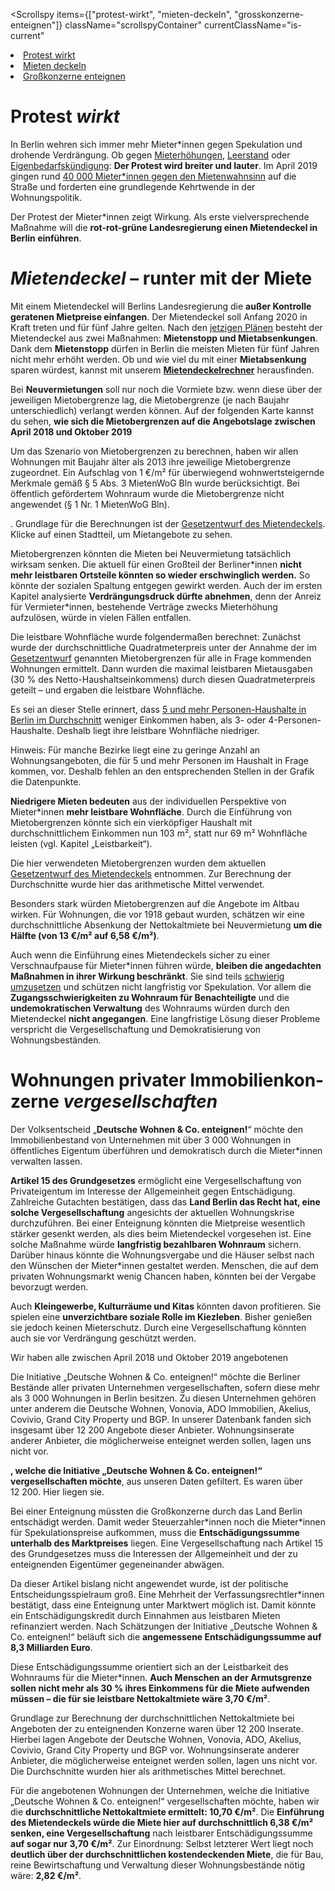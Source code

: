 
<Scrollspy
  items={["protest-wirkt", "mieten-deckeln", "grosskonzerne-enteignen"]}
  className="scrollspyContainer"
  currentClassName="is-current"
>
  <li>
    <a href="#protest-wirkt">Protest wirkt</a>
  </li>
  <li>
    <a href="#mieten-deckeln">Mieten deckeln</a>
  </li>
  <li>
    <a href="#grosskonzerne-enteignen">Großkonzerne enteignen</a>
  </li>
</Scrollspy>

<Page className="page--antworten">
  <IllustratedText imgSrc="antworten_2bg.png" id="protest-wirkt">
    <h1>Protest <em>wirkt</em></h1>
    <p>
      In Berlin wehren sich immer mehr Mieter*innen gegen Spekulation und drohende Verdrängung. Ob gegen <a target="_blank" rel="noopener noreferrer" href="http://deutsche-wohnen-protest.de/">Mieterhöhungen</a>, <a target="_blank" rel="noopener noreferrer" href="https://www.besetzen.org/">Leerstand</a> oder <a target="_blank" rel="noopener noreferrer" href="http://www.wem-gehoert-kreuzberg.de/index.php/bleibe-n/4043-wohnen-heisst-bleiben-eigenbedarf-kennt-keine-kuendigung">Eigenbedarfskündigung</a>: <strong>Der Protest wird breiter und lauter</strong>. Im April 2019 gingen rund <a target="_blank" rel="noopener noreferrer" href="https://www.tagesspiegel.de/berlin/mietenwahnsinn-demo-in-berlin-einig-im-protest-gespalten-bei-enteignungen/24190590.html">40&nbsp;000 Mieter*innen gegen den Mietenwahnsinn</a> auf die Straße und forderten eine grundlegende Kehrtwende in der Wohnungspolitik.
    </p>
    <p>
      Der Protest der Mieter*innen zeigt Wirkung. Als erste vielversprechende Maßnahme will die <strong>rot-rot-grüne Landesregierung einen Mietendeckel in Berlin einführen</strong>.
    </p>
  </IllustratedText>
  <LayoutConstraint id="mieten-deckeln">
    <h1><em>Mietendeckel</em> – runter mit der Miete</h1>
    <p>
      Mit einem Mietendeckel will Berlins Landesregierung die <strong>außer Kontrolle geratenen Mietpreise einfangen</strong>. Der Mietendeckel soll Anfang 2020 in Kraft treten und für fünf Jahre gelten. Nach den <a target="_blank" rel="noopener noreferrer" href="https://stadtentwicklung.berlin.de/wohnen/wohnraum/mietendeckel/download/Gesetzentwurf-Neuregelung-Mietenbegrenzung-MietenWoGBln.pdf">jetzigen Plänen</a> besteht der Mietendeckel aus zwei Maßnahmen: <strong>Mietenstopp und Mietabsenkungen</strong>. Dank dem <strong>Mietenstopp</strong> dürfen in Berlin die meisten Mieten für fünf Jahren nicht mehr erhöht werden. Ob und wie viel du mit einer <strong>Mietabsenkung</strong> sparen würdest, kannst mit unserem <a target="_blank" rel="noopener noreferrer" href="https://mietendeckelrechner.de"><strong>Mietendeckelrechner</strong></a> herausfinden.
    </p>
    <p>
      Bei <strong>Neuvermietungen</strong> soll nur noch die Vormiete bzw. wenn diese über der jeweiligen Mietobergrenze lag, die Mietobergrenze (je nach Baujahr unterschiedlich) verlangt werden können. Auf der folgenden Karte kannst du sehen, <strong>wie sich die Mietobergrenzen auf die Angebotslage zwischen April 2018 und Oktober 2019 </strong> <Modal modalLink="ausgewirkt hätten"><p>Um das Szenario von Mietobergrenzen zu berechnen, haben wir allen Wohnungen mit Baujahr älter als 2013 ihre jeweilige Mietobergrenze zugeordnet. Ein Aufschlag von 1&nbsp;€/m² für überwiegend wohnwertsteigernde Merkmale gemäß § 5 Abs. 3 MietenWoG Bln wurde berücksichtigt. Bei öffentlich gefördertem Wohnraum wurde die Mietobergrenze nicht angewendet (§ 1 Nr. 1 MietenWoG Bln).</p></Modal>. Grundlage für die Berechnungen ist der <a target="_blank" rel="noopener noreferrer" href="https://stadtentwicklung.berlin.de/wohnen/wohnraum/mietendeckel/download/Gesetzentwurf-Neuregelung-Mietenbegrenzung-MietenWoGBln.pdf">Gesetzentwurf des Mietendeckels</a>. Klicke auf einen Stadtteil, um Mietangebote zu sehen.
    </p>
  </LayoutConstraint>
  <AffordabilityMapDeckel />
  <LayoutConstraint>
    <p>
      Mietobergrenzen könnten die Mieten bei Neuvermietung tatsächlich wirksam senken. Die aktuell für einen Großteil der Berliner*innen <strong>nicht mehr leistbaren Ortsteile könnten so wieder erschwinglich werden.</strong> So könnte der sozialen Spaltung entgegen gewirkt werden. Auch der im ersten Kapitel analysierte <Link to="/leistbarkeit/#unter-verdrangungsdruck"><strong>Verdrängungsdruck dürfte abnehmen</strong></Link>, denn der Anreiz für Vermieter*innen, bestehende Verträge zwecks Mieterhöhung aufzulösen, würde in vielen Fällen entfallen.
    </p>
    <Plot3_2_4 source="/visualization-data/3.2.4_leistbare_wohnflaeche_mietendeckel.csv" title="Mit Mietendeckel mehr leistbarer Wohnraum für alle" subtitle="Wohnfläche, die sich ein Haushalt mit Durchschnittseinkommen bei Mietobergrenzen leisten könnte – nach Personenanzahl und Bezirk.">
      <p>Die leistbare Wohnfläche wurde folgendermaßen berechnet: Zunächst wurde der durchschnittliche Quadratmeterpreis unter der Annahme der im <a target="_blank" rel="noopener noreferrer" href="https://stadtentwicklung.berlin.de/wohnen/wohnraum/mietendeckel/download/Gesetzentwurf-Neuregelung-Mietenbegrenzung-MietenWoGBln.pdf">Gesetzentwurf</a> genannten Mietobergrenzen für alle in Frage kommenden Wohnungen ermittelt. Dann wurden die maximal leistbaren Mietausgaben (30&nbsp;% des Netto-Haushaltseinkommens) durch diesen Quadratmeterpreis geteilt – und ergaben die leistbare Wohnfläche.</p>
      <p>Es sei an dieser Stelle erinnert, dass <a target="_blank" rel="noopener noreferrer" href="https://www.statistik-berlin-brandenburg.de/publikationen/stat_berichte/2017/SB_A01-11-00_2016j01_BE.pdf">5 und mehr Personen-Haushalte in Berlin im Durchschnitt</a> weniger Einkommen haben, als 3- oder 4-Personen-Haushalte. Deshalb liegt ihre leistbare Wohnfläche niedriger.</p>
      <p>Hinweis: Für manche Bezirke liegt eine zu geringe Anzahl an Wohnungsangeboten, die für 5 und mehr Personen im Haushalt in Frage kommen, vor. Deshalb fehlen an den entsprechenden Stellen in der Grafik die Datenpunkte.</p>
    </Plot3_2_4>
    <p><strong>Niedrigere Mieten bedeuten</strong> aus der individuellen Perspektive von Mieter*innen <strong>mehr leistbare Wohnfläche</strong>. Durch die Einführung von Mietobergrenzen könnte sich ein vierköpfiger Haushalt mit durchschnittlichem Einkommen nun 103&nbsp;m², statt nur 69&nbsp;m² Wohnfläche leisten (vgl. <Link to="/leistbarkeit/#berlin-fur-alle">Kapitel „Leistbarkeit“</Link>).</p>
    <Plot3_2_5 source="/visualization-data/3.2.5_md_ohne_mit_mietendeckel.csv" title="Mietobergrenzen wirken stark im Altbau" subtitle="Durchschnittliche Nettokaltmiete bei Angeboten ohne und mit Mietendeckel nach Baujahresklassen.">
      <p>Die hier verwendeten Mietobergrenzen wurden dem aktuellen <a target="_blank" rel="noopener noreferrer" href="https://stadtentwicklung.berlin.de/wohnen/wohnraum/mietendeckel/download/Gesetzentwurf-Neuregelung-Mietenbegrenzung-MietenWoGBln.pdf">Gesetzentwurf des Mietendeckels</a> entnommen. Zur Berechnung der Durchschnitte wurde hier das arithmetische Mittel verwendet.</p>
    </Plot3_2_5>
    <p>
      Besonders stark würden Mietobergrenzen auf die Angebote im Altbau wirken. Für Wohnungen, die vor 1918 gebaut wurden, schätzen wir eine durchschnittliche Absenkung der Nettokaltmiete bei Neuvermietung <strong>um die Hälfte (von 13&nbsp;€/m² auf 6,58&nbsp;€/m²)</strong>.
    </p>
    <p>
      Auch wenn die Einführung eines Mietendeckels sicher zu einer Verschnaufpause für Mieter*innen führen würde, <strong>bleiben die angedachten Maßnahmen in ihrer Wirkung beschränkt</strong>. Sie sind teils <a target="_blank" rel="noopener noreferrer" href="https://www.berliner-mieterverein.de/presse/pressearchiv/berliner-landesmietendeckel-berliner-mieterverein-schlaegt-mit-10-prozent-grenze-einfache-und-umsetzbare-mietabsenkungs-regelung-vor-pm1935.htm">schwierig umzusetzen</a> und schützen nicht langfristig vor Spekulation. Vor allem die <strong>Zugangsschwierigkeiten zu Wohnraum für Benachteiligte</strong> und die <strong>undemokratischen Verwaltung</strong> des Wohnraums würden durch den Mietendeckel <strong>nicht angegangen</strong>. Eine langfristige Lösung dieser Probleme verspricht die Vergesellschaftung und Demokratisierung von Wohnungsbeständen.
    </p>
  </LayoutConstraint>
  <LayoutConstraint id="grosskonzerne-enteignen">
    <h1>Wohnungen privater Immo&shy;bi&shy;lien&shy;kon&shy;zerne <em>ver&shy;ge&shy;sell&shy;schaf&shy;ten</em></h1>
    <p>
      Der Volksentscheid „<strong>Deutsche Wohnen &amp; Co. enteignen!</strong>“ möchte den Immobilienbestand von Unternehmen mit über 3&nbsp;000 Wohnungen in öffentliches Eigentum überführen und demokratisch durch die Mieter*innen verwalten lassen.
    </p>
    <p>
      <strong>Artikel 15 des Grundgesetzes</strong> ermöglicht eine Vergesellschaftung von Privateigentum im Interesse der Allgemeinheit gegen Entschädigung. Zahlreiche Gutachten bestätigen, dass das <strong>Land Berlin das Recht hat, eine solche Vergesellschaftung</strong> angesichts der aktuellen Wohnungskrise durchzuführen. Bei einer Enteignung könnten die Mietpreise wesentlich stärker gesenkt werden, als dies beim Mietendeckel vorgesehen ist. Eine solche Maßnahme würde <strong>langfristig bezahlbaren Wohnraum</strong> sichern. Darüber hinaus könnte die Wohnungsvergabe und die Häuser selbst nach den Wünschen der Mieter*innen gestaltet werden. Menschen, die auf dem privaten Wohnungsmarkt wenig Chancen haben, könnten bei der Vergabe bevorzugt werden.
    </p>
    <p>
      Auch <strong>Kleingewerbe, Kulturräume und Kitas</strong> könnten davon profitieren. Sie spielen eine <strong>unverzichtbare soziale Rolle im Kiezleben</strong>. Bisher genießen sie jedoch keinen Mieterschutz. Durch eine Vergesellschaftung könnten auch sie vor Verdrängung geschützt werden.
    </p>
  </LayoutConstraint>
  <IllustratedText textLeft imgSrc="expropriate.png">
    <p>
      Wir haben alle zwischen April 2018 und Oktober 2019 angebotenen <Modal modalLink="Wohnungen der Anbieter">
        <p>
          Die Initiative „Deutsche Wohnen &amp; Co. enteignen!“ möchte die Berliner Bestände aller privaten Unternehmen vergesellschaften, sofern diese mehr als 3&nbsp;000 Wohnungen in Berlin besitzen. Zu diesen Unternehmen gehören unter anderem die Deutsche Wohnen, Vonovia, ADO Immobilien, Akelius, Covivio, Grand City Property und BGP. In unserer Datenbank fanden sich insgesamt über 12&nbsp;200 Angebote dieser Anbieter. Wohnungsinserate anderer Anbieter, die möglicherweise enteignet werden sollen, lagen uns nicht vor.
        </p>
        </Modal><strong>, welche die Initiative „Deutsche Wohnen &amp; Co. enteignen!“ vergesellschaften möchte</strong>, aus unseren Daten gefiltert. Es waren über 12&nbsp;200. Hier liegen sie.
    </p>
  </IllustratedText>
  <LayoutConstraint>
      <p>
        Bei einer Enteignung müssten die Großkonzerne durch das Land Berlin entschädigt werden. Damit weder Steuerzahler*innen noch die Mieter*innen für Spekulationspreise aufkommen, muss die <strong>Entschädigungssumme unterhalb des Marktpreises</strong> liegen. Eine Vergesellschaftung nach Artikel 15 des Grundgesetzes muss die Interessen der Allgemeinheit und der zu enteignenden Eigentümer gegeneinander abwägen.
      </p>
      <p>
        Da dieser Artikel bislang nicht angewendet wurde, ist der politische Entscheidungsspielraum groß. Eine Mehrheit der Verfassungsrechtler*innen bestätigt, dass eine Enteignung unter Marktwert möglich ist. Damit könnte ein Entschädigungskredit durch Einnahmen aus leistbaren Mieten refinanziert werden. Nach Schätzungen der Initiative „Deutsche Wohnen &amp; Co. enteignen!“ beläuft sich die <strong>angemessene Entschädigungssumme auf 8,3 Milliarden Euro</strong>.
      </p>
      <p>
        Diese Entschädigungssumme orientiert sich an der Leistbarkeit des Wohnraums für die Mieter*innen. <strong>Auch Menschen an der Armutsgrenze sollen nicht mehr als 30&nbsp;% ihres Einkommens für die Miete aufwenden müssen – die für sie leistbare Nettokaltmiete wäre 3,70&nbsp;€/m²</strong>.
      </p>
      <Plot3_3_4 source="/visualization-data/3.3.4_nettokaltmiete_szenariovergleich.csv" title="Deckeln ist gut, Enteignen ist besser" subtitle="Durchschnittliche Nettokaltmieten bei Angeboten der zu enteignenden Konzerne nach Szenario.">
        <p>
          Grundlage zur Berechnung der durchschnittlichen Nettokaltmiete bei Angeboten der zu enteignenden Konzerne waren über 12&nbsp;200 Inserate. Hierbei lagen Angebote der Deutsche Wohnen, Vonovia, ADO, Akelius, Covivio, Grand City Property und BGP vor. Wohnungsinserate anderer Anbieter, die möglicherweise enteignet werden sollen, lagen uns nicht vor. Die Durchschnitte wurden hier als arithmetisches Mittel berechnet.
        </p>
      </Plot3_3_4>
      <p>
        Für die angebotenen Wohnungen der Unternehmen, welche die Initiative „Deutsche Wohnen &amp; Co. enteignen!“ vergesellschaften möchte, haben wir die <strong>durchschnittliche Nettokaltmiete ermittelt: 10,70&nbsp;€/m²</strong>. Die <strong>Einführung des Mietendeckels würde die Miete hier auf durchschnittlich 6,38&nbsp;€/m² senken, eine Vergesellschaftung</strong> nach leistbarer Entschädigungssumme <strong>auf sogar nur 3,70&nbsp;€/m²</strong>. Zur Einordnung: Selbst letzterer Wert liegt noch <strong>deutlich über der durchschnittlichen kostendeckenden Miete</strong>, die für Bau, reine Bewirtschaftung und Verwaltung dieser Wohnungsbestände nötig wäre: <strong>2,82&nbsp;€/m²</strong>.
      </p>
  </LayoutConstraint>
  <ChapterNavigation current="3" />
</Page>
